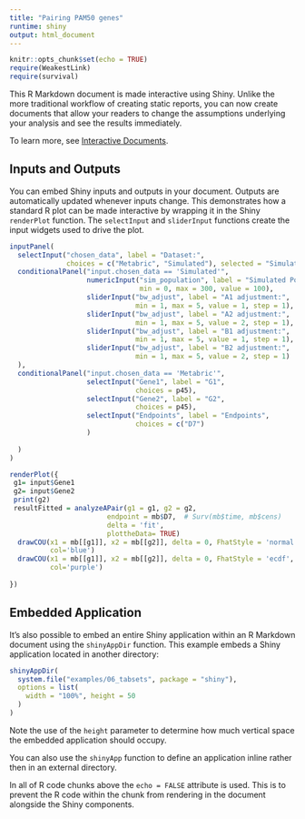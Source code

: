 ```yaml
---
title: "Pairing PAM50 genes"
runtime: shiny
output: html_document
---
```


```r
knitr::opts_chunk$set(echo = TRUE)
require(WeakestLink)
require(survival)
```

This R Markdown document is made interactive using Shiny. Unlike the more traditional workflow of creating static reports, you can now create documents that allow your readers to change the assumptions underlying your analysis and see the results immediately. 

To learn more, see [Interactive Documents](http://rmarkdown.rstudio.com/authoring_shiny.html).

## Inputs and Outputs

You can embed Shiny inputs and outputs in your document. Outputs are automatically updated whenever inputs change.  This demonstrates how a standard R plot can be made interactive by wrapping it in the Shiny `renderPlot` function. The `selectInput` and `sliderInput` functions create the input widgets used to drive the plot.

```r
inputPanel(
  selectInput("chosen_data", label = "Dataset:",
              choices = c("Metabric", "Simulated"), selected = "Simulated"),
  conditionalPanel("input.chosen_data == 'Simulated'",
                   numericInput("sim_population", label = "Simulated Population",
                                min = 0, max = 300, value = 100),
                   sliderInput("bw_adjust", label = "A1 adjustment:",
                               min = 1, max = 5, value = 1, step = 1), 
                   sliderInput("bw_adjust", label = "A2 adjustment:",
                               min = 1, max = 5, value = 2, step = 1), 
                   sliderInput("bw_adjust", label = "B1 adjustment:",
                               min = 1, max = 5, value = 1, step = 1), 
                   sliderInput("bw_adjust", label = "B2 adjustment:",
                               min = 1, max = 5, value = 2, step = 1)
  ), 
  conditionalPanel("input.chosen_data == 'Metabric'",
                   selectInput("Gene1", label = "G1",
                               choices = p45),
                   selectInput("Gene2", label = "G2",
                               choices = p45),
                   selectInput("Endpoints", label = "Endpoints",
                               choices = c("D7")
                   )
                   
  ) 
)

renderPlot({ 
 g1= input$Gene1
 g2= input$Gene2
 print(g2)
 resultFitted = analyzeAPair(g1 = g1, g2 = g2,
                        endpoint = mb$D7,  # Surv(mb$time, mb$cens) 
                        delta = 'fit',
                        plottheData= TRUE)
  drawCOU(x1 = mb[[g1]], x2 = mb[[g2]], delta = 0, FhatStyle = 'normal',
          col='blue')
  drawCOU(x1 = mb[[g1]], x2 = mb[[g2]], delta = 0, FhatStyle = 'ecdf',
          col='purple')
  
})
```

## Embedded Application

It's also possible to embed an entire Shiny application within an R Markdown document using the `shinyAppDir` function. This example embeds a Shiny application located in another directory:

```r
shinyAppDir(
  system.file("examples/06_tabsets", package = "shiny"),
  options = list(
    width = "100%", height = 50
  )
)
```

Note the use of the `height` parameter to determine how much vertical space the embedded application should occupy.

You can also use the `shinyApp` function to define an application inline rather then in an external directory.

In all of R code chunks above the `echo = FALSE` attribute is used. This is to prevent the R code within the chunk from rendering in the document alongside the Shiny components.



